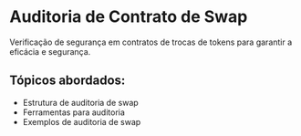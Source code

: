 # Auditoria de Contrato de Swap

Verificação de segurança em contratos de trocas de tokens para garantir a eficácia e segurança.

## Tópicos abordados:

- Estrutura de auditoria de swap
- Ferramentas para auditoria
- Exemplos de auditoria de swap
